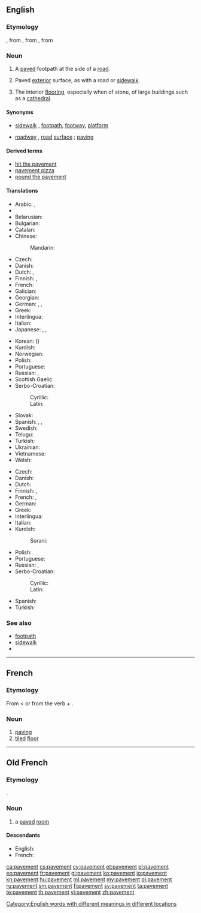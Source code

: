 ==English==

===Etymology===
{{etyl|enm}}, from {{etyl|fro}} {{term|pavement|lang=fro}}, from {{etyl|la}} {{term|pavimentum||lang=la|a hard surface, a pounded surface}}, from {{term|pavio|pavire|lang=la|to beat, to ram, to tread down}}

===Noun===
{{en-noun|-|s}}

# {{chiefly|British}} A [[pave]]d footpath at the side of a [[road]].
# {{US|uncountable}} Paved [[exterior]] surface, as with a road or [[sidewalk]].
# The interior [[flooring]], especially when of stone, of large buildings such as a [[cathedral]].

====Synonyms====
* {{sense|footpath}} [[sidewalk]] {{qualifier|US}}, [[footpath]], [[footway]], [[platform]]
* {{sense|surface of road}} [[roadway]] {{qualifier|UK}}, [[road]] [[surface]] {{qualifier|UK}}; [[paving]]

====Derived terms====
* [[hit the pavement]]
* [[pavement pizza]]
* [[pound the pavement]]

====Translations====
{{trans-top|footpath}}
* Arabic: {{t-|ar|رصيف|m|tr=raṣīf}}, {{t-|ar|طوار|m|tr=ṭawār, ṭuwār}}
* {{trreq|Armenian}}
* Belarusian: {{t-|be|тратуар|m|tr=tratuár|sc=Cyrl}}
* Bulgarian: {{t-|bg|тротоар|m|tr=trotoár|sc=Cyrl}}
* Catalan: {{t-|ca|vorera}}
* Chinese:
*: Mandarin: {{t|cmn|人行道|tr=rénxíngdào|sc=Hani}}
* Czech: {{t+|cs|chodník|m}}
* Danish: {{t-|da|fortov}}
* Dutch: {{t+|nl|stoep}}, {{t+|nl|trottoir|n}}
* Finnish: {{t+|fi|jalkakäytävä}}, {{t-|fi|katukäytävä}}
* French: {{t+|fr|trottoir|m}}
* Galician: {{t-|gl|beirarrúa|f}}
* Georgian: {{t-|ka|ტროტუარი|tr=trotuari|sc=Geor}}
* German: {{t+|de|Bürgersteig|m}}, {{t+|de|Gehweg|m}}, {{t+|de|Gehsteig|m}}
* Greek: {{t+|el|πεζοδρόμιο|n|tr=pezodrómio|sc=Grek}}
* Interlingua: {{t-|ia|trottoir}}
* Italian: {{t+|it|marciapiede|m}}
* Japanese: {{t+|ja|歩道|tr=ほどう, hodō}}, {{t+|ja|舗道|tr=ほどう, hodō}}, {{t-|ja|舗装|tr=ほそう, hosō}}
{{trans-mid}}
* Korean: {{t+|ko|보도|tr=bodo|sc=Kore}} ({{t+|ko|步道|sc=Kore}})
* Kurdish: {{t+|ku|peyarê|f}}
* Norwegian: {{t-|no|fortau}}
* Polish: {{t+|pl|chodnik|m}}
* Portuguese: {{t+|pt|calçada|f}}
* Russian: {{t+|ru|тротуар|m|tr=trotuár}}, {{t+|ru|мостовая|f|tr=mostovája|sc=Cyrl}}
* Scottish Gaelic: {{t-|gd|cabhsair|m}}
* Serbo-Croatian:
*: Cyrillic: {{t-|sh|тротоар|m}}
*: Latin: {{t-|sh|trotoar|m}}
* Slovak: {{t-|sk|chodník|m}}
* Spanish: {{t+|es|acera|f}}, {{qualifier|Guatemala|Mexico}} {{t+|es|banqueta|f}}, {{qualifier|Southern Cone}} {{t+|es|vereda|f}}
* Swedish: {{t+|sv|trottoar}}
* Telugu: {{t+|te|కాలిబాట|tr=kalibata}}
* Turkish: {{t+|tr|kaldırım}}
* Ukrainian: {{t-|uk|тротуар|m|tr=trotuár|sc=Cyrl}}
* Vietnamese: {{t+|vi|vỉa hè}}
* Welsh: {{t+|cy|palmant|m}}
{{trans-bottom}}

{{trans-top|surface of road}}
* Czech: {{t+|cs|vozovka|f}}
* Danish: {{t-|da|vejbelægning}}
* Dutch: {{t-|nl|wegdek|n}}
* Finnish: {{t-|fi|tiepäällyste}}, {{t-|fi|päällyste}}
* French: {{t+|fr|revêtement|m}}, {{t+|fr|chaussée|f}}
* German: {{t+|de|Asphalt|m}}
* Greek: {{t-|el|πλακόστρωτο|tr=plakóstroto|sc=Grek}}
* Interlingua: {{t-|ia|pavimento}}
* Italian: {{t-|it|pavimentazione stradale|f}}
* Kurdish:
*: Sorani: {{t-|ku|به‌ردڕێز|sc=ku-Arab}}
{{trans-mid}}
* Polish: {{t-|pl|nawierzchnia drogi|f}}
* Portuguese: {{t+|pt|pavimento|m}}
* Russian: {{t+|ru|мостовая|f|tr=mostovája}}, {{t+|ru|асфальт|m|tr=asfálʹt|sc=Cyrl}}
* Serbo-Croatian:
*: Cyrillic: {{t-|sh|плочник|m|sc=Cyrl}}
*: Latin: {{t-|sh|pločnik|m}}
* Spanish: {{t+|es|pavimento|m}}
* Turkish: {{t+|tr|kaldırım}}
{{trans-bottom}}

===See also===
<!-- maybe or maybe not synonyms -->
* [[footpath]]
* [[sidewalk]]
* {{pedia}}

[[Category:English words with different meanings in different locations]]

----

==French==

===Etymology===
From {{etyl|fro|fr}} < {{etyl|la|fr}} {{term|pavimentum||lang=la|a hard surface, a pounded surface}} or from the verb {{term|paver|lang=fr}} + {{term|-ment|lang=fr}}.

===Noun===
{{fr-noun|m}}

# [[paving]]
# [[tiled]] [[floor]]

----

==Old French==

===Etymology===
{{etyl|la|fro}} {{term|pavimentum||lang=la|a hard surface, a pounded surface}}.

===Noun===
{{fro-noun|m|pavemenz|pavemenz}}

# a [[paved]] [[room]]

====Descendants====
* English: {{l|en|pavement}}
* French: {{l|fr|pavement}}

[[ca:pavement]]
[[cs:pavement]]
[[cy:pavement]]
[[et:pavement]]
[[el:pavement]]
[[eo:pavement]]
[[fr:pavement]]
[[gl:pavement]]
[[ko:pavement]]
[[io:pavement]]
[[kn:pavement]]
[[hu:pavement]]
[[ml:pavement]]
[[my:pavement]]
[[pl:pavement]]
[[ru:pavement]]
[[sm:pavement]]
[[fi:pavement]]
[[sv:pavement]]
[[ta:pavement]]
[[te:pavement]]
[[th:pavement]]
[[vi:pavement]]
[[zh:pavement]]